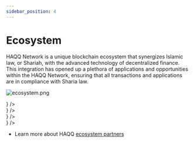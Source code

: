 ```yaml
---
sidebar_position: 4
---
```



# Ecosystem

HAQQ Network is a unique blockchain ecosystem that synergizes Islamic law, or Shariah, with the advanced technology
of decentralized finance. This integration has opened up a plethora of applications and opportunities within the HAQQ Network,
ensuring that all transactions and applications are in compliance with Sharia law.

![ecosystem.png](/img/ecosystem.png)

<div className="flex flex-col gap-[30px]">
    <div className="grid grid-cols-1 md:grid-cols-2 gap-[20px] md:gap-[40px]">
        <div>
            <Link
                to={`/learn/ecosystem/wallet`}
                className="hover:no-underline hover:text-inherit"
            >
                <SmallCard
                    title="HAQQ Wallet"
                    description="Find out how to use the official HAQQ Wallet application to interact within the Haqq Network."
                    icon={<IntroducionIcon />}
                />
            </Link>
        </div>
        <div>
            <Link
                to={`/learn/ecosystem/shell`}
                className="hover:no-underline hover:text-inherit"
            >
                <SmallCard
                    title="Shell"
                    description="Experience the primary application (dApp) to get engaged in HAQQ Network governance."
                    icon={<IntroducionIcon />}
                />
            </Link>
        </div>
    </div>
    <div className="grid grid-cols-1 md:grid-cols-2 gap-[20px] md:gap-[40px]">
        <div>
            <Link
                to={`/learn/ecosystem/evergreen`}
                className="hover:no-underline hover:text-inherit"
            >
                <SmallCard
                    title="Evergreen DAO"
                    description="Learn how Evergreen DAO also may fund activities necessary for the Haqq network operations and development."
                    icon={<BasicsIcon />}
                />
            </Link>
        </div>
        <div>
            <Link
                to={`/learn/ecosystem/shariah`}
                className="no-underline hover:no-underline hover:text-inherit"
            >
                <SmallCard
                    title="Shariah Oracle"
                    description="Discover the detailed information about ethical protection mechanism of HAQQ Network"
                    className="max-[640px]:border-b-0"
                    icon={<CoreConceptsIcon />}
                />
            </Link>
        </div>
    </div>
</div>

- Learn more about HAQQ [ecosystem partners](https://haqq.network/ecosystem)
